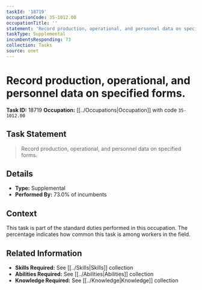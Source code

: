 ```yaml
---
taskId: '18719'
occupationCode: 35-1012.00
occupationTitle: ''
statement: 'Record production, operational, and personnel data on specified forms.'
taskType: Supplemental
incumbentsResponding: 73
collection: Tasks
source: onet
---
```

# Record production, operational, and personnel data on specified forms.

**Task ID:** 18719
**Occupation:** [[../Occupations|Occupation]] with code `35-1012.00`

## Task Statement

> Record production, operational, and personnel data on specified forms.

## Details

- **Type:** Supplemental
- **Performed By:** 73.0% of incumbents

## Context

This task is part of the standard duties performed in this occupation. The percentage indicates how common this task is among workers in the field.

## Related Information

- **Skills Required:** See [[../Skills|Skills]] collection
- **Abilities Required:** See [[../Abilities|Abilities]] collection
- **Knowledge Required:** See [[../Knowledge|Knowledge]] collection
